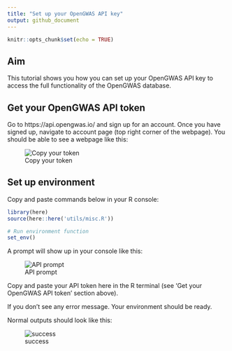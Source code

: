 ```yaml
---
title: "Set up your OpenGWAS API key"
output: github_document
---
```


```r
knitr::opts_chunk$set(echo = TRUE)
```

## Aim

This tutorial shows you how you can set up your OpenGWAS API key to access the full functionality of the OpenGWAS database.

## Get your OpenGWAS API token

Go to https://api.opengwas.io/ and sign up for an account. Once you have signed up, navigate to account page (top right corner of the webpage). You should be able to see a webpage like this:

![Copy your token](api.png)


## Set up environment

Copy and paste commands below in your R console:

```r
library(here)
source(here::here('utils/misc.R'))

# Run environment function
set_env()
```

A prompt will show up in your console like this:

![API prompt](API_prompt.png)

Copy and paste your API token here in the R terminal (see 'Get your OpenGWAS API token' section above).

If you don't see any error message. Your environment should be ready. 

Normal outputs should look like this:

![success](API_success.png)